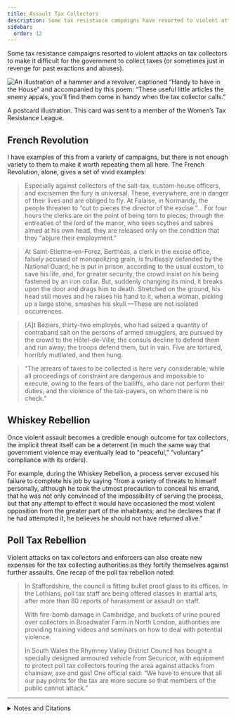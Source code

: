 ```yaml
---
title: Assault Tax Collectors
description: Some tax resistance campaigns have resorted to violent attacks on tax collectors.
sidebar:
  order: 12
---
```


Some tax resistance campaigns resorted to violent attacks on tax collectors to make it difficult for the government to collect taxes (or sometimes just in revenge for past exactions and abuses).

![An illustration of a hammer and a revolver, captioned “Handy to have in the House” and accompanied by this poem: “These useful little articles the enemy appals, you’ll find them come in handy when the tax collector calls.”](../../../assets/handy-in-the-house.png)
<figcaption>A postcard illustration. This card was sent to a member of the Women’s Tax Resistance League.</figcaption>

## <Badge text="Example" size="medium" /> French Revolution

I have examples of this from a variety of campaigns, but there is not enough variety to them to make it worth repeating them all here.
The French Revolution, alone, gives a set of vivid examples:

> Especially against collectors of the salt-tax, custom-house officers, and excisemen the fury is universal.
> These, everywhere, are in danger of their lives and are obliged to fly.
> At Falaise, in Normandy, the people threaten to “cut to pieces the director of the excise.”…
> For four hours the clerks are on the point of being torn to pieces; through the entreaties of the lord of the manor, who sees scythes and sabres aimed at his own head, they are released only on the condition that they “abjure their employment.”

> At Saint-Etienne-en-Forez, Berthéas, a clerk in the excise office, falsely accused of monopolizing grain, is fruitlessly defended by the National Guard; he is put in prison, according to the usual custom, to save his life, and, for greater security, the crowd insist on his being fastened by an iron collar.
> But, suddenly changing its mind, it breaks upon the door and drags him to death.
> Stretched on the ground, his head still moves and he raises his hand to it, when a woman, picking up a large stone, smashes his skull.—These are not isolated occurrences.

> [A]t Béziers, thirty-two employés, who had seized a quantity of contraband salt on the persons of armed smugglers, are pursued by the crowd to the Hôtel-de-Ville; the consuls decline to defend them and run away; the troops defend them, but in vain.
> Five are tortured, horribly mutilated, and then hung.

> “The arrears of taxes to be collected is here very considerable, while all proceedings of constraint are dangerous and impossible to execute, owing to the fears of the bailiffs, who dare not perform their duties, and the violence of the tax-payers, on whom there is no check.”

## <Badge text="Example" size="medium" /> Whiskey Rebellion

Once violent assault becomes a credible enough outcome for tax collectors, the implicit threat itself can be a deterrent (in much the same way that government violence may eventually lead to “peaceful,” “voluntary” compliance with its orders).

For example, during the Whiskey Rebellion, a process server excused his failure to complete his job by saying “from a variety of threats to himself personally, although he took the utmost precaution to conceal his errand, that he was not only convinced of the impossibility of serving the process, but that any attempt to effect it would have occasioned the most violent opposition from the greater part of the inhabitants; and he declares that if he had attempted it, he believes he should not have returned alive.”

## <Badge text="Example" size="medium" /> Poll Tax Rebellion

Violent attacks on tax collectors and enforcers can also create new expenses for the tax collecting authorities as they fortify themselves against further assaults.
One recap of the poll tax rebellion noted:

> In Staffordshire, the council is fitting bullet proof glass to its offices.
> In the Lothians, poll tax staff are being offered classes in martial arts, after more than 80 reports of harassment or assault on staff.
>
> With fire-bomb damage in Cambridge, and buckets of urine poured over collectors in Broadwater Farm in North London, authorities are providing training videos and seminars on how to deal with potential violence.
>
> In South Wales the Rhymney Valley District Council has bought a specially designed armoured vehicle from Securicor, with equipment to protect poll tax collectors touring the area against attacks from chainsaw, axe and gas!
> One official said: “We have to ensure that all our pay points for the tax are more secure so that members of the public cannot attack.”

<hr />

<details>
<summary>Notes and Citations</summary>

* Taine, Hippolyte <i>The French Revolution</i>, Vol I. (1897) [pp. 68](https://archive.org/details/frenchrevolution0001hipp/page/68/mode/1up), [272–75](https://archive.org/details/frenchrevolution0001hipp/page/272/mode/1up)
* “Letter of the Minister of Justice, Duport” 7 January 1792, quoted in Taine, Hippolyte op. cit., [p. 279](https://archive.org/details/frenchrevolution0001hipp/page/279/mode/1up)
* Hamilton, Alexander “Report on Opposition to Internal Duties” (5 August 1794) <i>The Works of Alexander Hamilton</i>, Vol. IV (1851) [p. 582](https://archive.org/details/worksalexanderh13hamigoog/page/582/mode/1up)
* Sewell, Rob [“Poll Tax: ‘We won’t pay’ ”](https://marxist.com/we-wont-pay-how-thatcher-was-defeated.htm) (1990)

</details>
